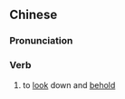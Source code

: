 {{also|垂顾}}
==Chinese==
{{zh-forms|s=垂顾}}

===Pronunciation===
{{zh-pron
|m=chuígù
|cat=v
}}

===Verb===
{{zh-verb}}

# {{lb|zh|honorific}} to [[look]] down and [[behold]]
